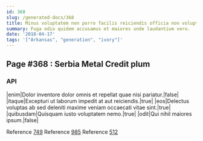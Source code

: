 ```yaml
---
id: 368
slug: /generated-docs/368
title: Minus voluptatem non porro facilis reiciendis officia non voluptas.
summary: Fuga odio quidem accusamus et maiores unde laudantium vero.
date: '2018-04-17'
tags: '["Arkansas", "generation", "ivory"]'
---
```

## Page #368 : Serbia Metal Credit plum
<Partial />

### API

|enim|Dolor inventore dolor omnis et repellat quae nisi pariatur.|false|
|itaque|Excepturi ut laborum impedit at aut reiciendis.|true|
|eos|Delectus voluptas ab sed deleniti maxime veniam occaecati vitae sint.|true|
|quibusdam|Quisquam iusto voluptatem nemo.|true|
|odit|Qui nihil maiores ipsum.|false|

Reference [749](/generated-docs/749)
Reference [985](/generated-docs/985)
Reference [512](/generated-docs/512)



